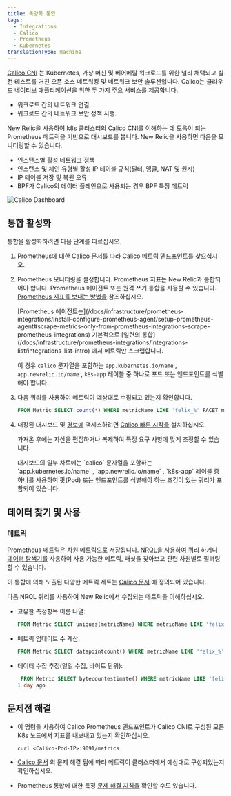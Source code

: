 ```yaml
---
title: 옥양목 통합
tags:
  - Integrations
  - Calico
  - Prometheus
  - Kubernetes
translationType: machine
---
```



[Calico CNI](https://github.com/projectcalico/calico) 는 Kubernetes, 가상 머신 및 베어메탈 워크로드를 위한 널리 채택되고 실전 테스트를 거친 오픈 소스 네트워킹 및 네트워크 보안 솔루션입니다. Calico는 클라우드 네이티브 애플리케이션을 위한 두 가지 주요 서비스를 제공합니다.

* 워크로드 간의 네트워크 연결.
* 워크로드 간의 네트워크 보안 정책 시행.

New Relic을 사용하여 k8s 클러스터의 Calico CNI를 이해하는 데 도움이 되는 Prometheus 메트릭을 기반으로 대시보드를 봅니다. New Relic을 사용하면 다음을 모니터링할 수 있습니다.

* 인스턴스별 활성 네트워크 정책
* 인스턴스 및 체인 유형별 활성 IP 테이블 규칙(필터, 맹글, NAT 및 원시)
* IP 테이블 저장 및 복원 오류
* BPF가 Calico의 데이터 플레인으로 사용되는 경우 BPF 특정 메트릭

<img
  title="Calico Dashboard"
  alt="Calico Dashboard"
  src={kubernetesCalicoDashboard}
/>

## 통합 활성화

통합을 활성화하려면 다음 단계를 따르십시오.

1. Prometheus에 대한 [Calico 문서를](https://projectcalico.docs.tigera.io/maintenance/monitor/monitor-component-metrics) 따라 Calico 메트릭 엔드포인트를 찾으십시오.

2. Prometheus 모니터링을 설정합니다. Prometheus 지표는 New Relic과 통합되어야 합니다. Prometheus 에이전트 또는 원격 쓰기 통합을 사용할 수 있습니다. [Prometheus 지표를 보내는 방법을](/docs/infrastructure/prometheus-integrations/install-configure-prometheus-agent/get-started/send-prometheus-metric-data-new-relic/) 참조하십시오.

   <Callout variant="important">
     [Prometheus 에이전트는](/docs/infrastructure/prometheus-integrations/install-configure-prometheus-agent/setup-prometheus-agent#scrape-metrics-only-from-prometheus-integrations-scrape-prometheus-integrations) 기본적으로 [일련의 통합](/docs/infrastructure/prometheus-integrations/integrations-list/integrations-list-intro) 에서 메트릭만 스크랩합니다.

     이 경우 `calico` 문자열을 포함하는 `app.kubernetes.io/name` , `app.newrelic.io/name` , `k8s-app` 레이블 중 하나로 포드 또는 엔드포인트를 식별해야 합니다.
   </Callout>

3. 다음 쿼리를 사용하여 메트릭이 예상대로 수집되고 있는지 확인합니다.

   ```sql
   FROM Metric SELECT count(*) WHERE metricName LIKE 'felix_%' FACET metricName LIMIT MAX
   ```

4. 내장된 대시보드 및 [경보에](/docs/alerts-applied-intelligence/new-relic-alerts/learn-alerts/introduction-alerts/) 액세스하려면 [Calico 빠른 시작을](https://newrelic.com/instant-observability/calico-newrelic) 설치하십시오.

   가져온 후에는 자산을 편집하거나 복제하여 특정 요구 사항에 맞게 조정할 수 있습니다.

   <Callout variant="important">
     대시보드의 일부 차트에는 `calico` 문자열을 포함하는 `app.kubernetes.io/name` , `app.newrelic.io/name` , `k8s-app` 레이블 중 하나를 사용하여 팟(Pod) 또는 엔드포인트를 식별해야 하는 조건이 있는 쿼리가 포함되어 있습니다.
   </Callout>

## 데이터 찾기 및 사용

### 메트릭

Prometheus 메트릭은 차원 메트릭으로 저장됩니다. [NRQL을 사용하여 쿼리](/docs/telemetry-data-platform/get-data/apis/query-metric-data-type/) 하거나 [데이터 탐색기를](/docs/query-your-data/explore-query-data/browse-data/introduction-data-explorer/) 사용하여 사용 가능한 메트릭, 패싯을 찾아보고 관련 차원별로 필터링할 수 있습니다.

이 통합에 의해 노출된 다양한 메트릭 세트는 [Calico 문서](https://projectcalico.docs.tigera.io/reference/felix/prometheus) 에 정의되어 있습니다.

다음 NRQL 쿼리를 사용하여 New Relic에서 수집되는 메트릭을 이해하십시오.

* 고유한 측정항목 이름 나열:

  ```sql
  FROM Metric SELECT uniques(metricName) WHERE metricName LIKE 'felix_%' LIMIT MAX
  ```

* 메트릭 업데이트 수 계산:

  ```sql
  FROM Metric SELECT datapointcount() WHERE metricName LIKE 'felix_%' LIMIT MAX
  ```

* 데이터 수집 추정(일일 수집, 바이트 단위):

  ```sql
   FROM Metric SELECT bytecountestimate() WHERE metricName LIKE 'felix_%' SINCE
  1 day ago
  ```

## 문제점 해결

* 이 명령을 사용하여 Calico Prometheus 엔드포인트가 Calico CNI로 구성된 모든 K8s 노드에서 지표를 내보내고 있는지 확인하십시오.

  ```
  curl <Calico-Pod-IP>:9091/metrics
  ```

* [Calico 문서](https://projectcalico.docs.tigera.io/maintenance/monitor/monitor-component-metrics) 의 문제 해결 팁에 따라 메트릭이 클러스터에서 예상대로 구성되었는지 확인하십시오.

* Prometheus 통합에 대한 특정 [문제 해결 지침을](/docs/infrastructure/prometheus-integrations/troubleshooting/no-data-appears-prometheus-integration) 확인할 수도 있습니다.